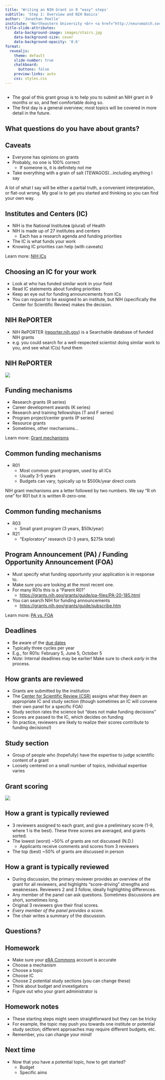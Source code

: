 ```yaml
---
title: 'Writing an NIH Grant in 9 "easy" steps'
subtitle: 'Step 1: Overview and NIH Basics'
author: 'Jonathan Peelle'
institute: 'Northeastern University <br> <a href="http://neuromatch.social/@jpeelle">@jpeelle@neuromatch.social</a>'
title-slide-attributes:
    data-background-image: images/stairs.jpg
    data-background-size: cover
    data-background-opacity: '0.6'
format:
  revealjs: 
    theme: default
    slide-number: true
    chalkboard: 
      buttons: false
    preview-links: auto
    css: styles.css
---
```




##

 - The goal of this grant group is to help you to submit an NIH grant in 9 months or so, and feel comfortable doing so.
 - The first day is a general overview; most topics will be covered in more detail in the future.


## What questions do you have about grants? {background-image="images/isec01.jpg" background-repeat="no-repeat" background-opacity=0.5}



## Caveats

 - Everyone has opinions on grants
 - Probably, no one is 100% correct
    - If someone is, it is definitely not me
 - Take everything with a grain of salt (TEWAGOS)...including anything I say
  
  
::: aside
A lot of what I say will be either a partial truth, a convenient interpretation, or flat-out wrong. My goal is to get you started and thinking so you can find your own way.
:::

## Institutes and Centers (IC)

 - NIH is the National Institute**s** (plural) of Health
 - NIH is made up of 27 institutes and centers
   - Each has a research agenda and funding priorities
 - The IC is what funds your work
 - Knowing IC priorities can help (with caveats)


::: footer
Learn more: [NIH ICs](https://www.nih.gov/institutes-nih/list-institutes-centers)
:::

## Choosing an IC for your work

 - Look at who has funded similar work in your field
 - Read IC statements about funding priorities
 - Keep an eye out for funding announcements from ICs
  - You can _request_ to be assigned to an institute, but NIH (specifically the Center for Scientific Review) makes the decision.

## NIH RePORTER

 - NIH RePORTER ([reporter.nih.gov][reporter]) is a Searchable database of funded NIH grants
 - e.g. you could search for a well-respected scientist doing similar work to you, and see what IC(s) fund them

 [reporter]: https://reporter.nih.gov


## NIH RePORTER
 
![](images/reporter.png) 


## Funding mechanisms

 - Research grants (R series)
 - Career development awards (K series)
 - Research and training fellowships (T and F series)
 - Program project/center grants (P series)
 - Resource grants
 - Sometimes, other mechanisms...

::: footer
Learn more: [Grant mechanisms](https://grants.nih.gov/grants/funding/funding_program.htm)
:::


## Common funding mechanisms

 - R01
    - Most common grant program, used by all ICs
    - Usually 3-5 years
    - Budgets can vary, typically up to $500k/year direct costs
  
::: aside
  NIH grant mechanisms are a letter followed by two numbers. We say "R oh one" for R01 but it is written R-zero-one.
:::


## Common funding mechanisms

 - R03
    - Small grant program (3 years, $50k/year)
 - R21
    - "Exploratory" research (2-3 years, $275k total)
    

## Program Announcement (PA) / Funding Opportunity Announcement (FOA)

 - Must specify what funding opportunity your application is in response to.
 - Make sure you are looking at the most recent one.
 - For many R01s this is a "Parent R01"
    - <https://grants.nih.gov/grants/guide/pa-files/PA-20-185.html>
 - You can search NIH for funding announcements
      - <https://grants.nih.gov/grants/guide/subscribe.htm>


::: footer
Learn more: [PA vs. FOA](https://grants.nih.gov/grants/policy/nihgps/html5/section_2/2.3.5_types_of_funding_opportunity_announcements__foas_.htm)
:::
 

## Deadlines

 - Be aware of the [due dates][1]
 - Typically three cycles per year
 - E.g., for R01s: February 5, June 5, October 5
 - _Note:_ Internal deadlines may be earlier! Make sure to check *early* in the process.

[1]: https://grants.nih.gov/grants/how-to-apply-application-guide/due-dates-and-submission-policies/due-dates.htm


## How grants are reviewed

 - Grants are submitted by the institution
 - The [Center for Scientific Review (CSR)][csr] assigns what they deem an appropriate IC and study section (though sometimes an IC will convene their own panel for a specific FOA)
 - Study section rates the science but "does not make funding decisions"
 - Scores are passed to the IC, which decides on funding
 - (In practice, reviewers are likely to realize their scores contribute to funding decisions!)

[csr]: https://public.csr.nih.gov

## Study section

 - Group of people who (hopefully) have the expertise to judge scientific content of a grant
 - Loosely centered on a small number of topics, individual expertise varies

## Grant scoring

![](images/csr-scoring.png) 

## How a grant is typically reviewed

 -  3 reviewers assigned to each grant, and give a preliminary score (1-9, where 1 is the best). These three scores are averaged, and grants sorted.
 - The lowest (worst) ~50% of grants are not discussed (N.D.)
    - Applicants receive comments and scores from 3 reviewers
 - The top (best) ~50% of grants are discussed in person

## How a grant is typically reviewed

 - During discussion, the primary reviewer provides an overview of the grant for all reviewers, and highlights "score-driving" strengths and weaknesses. Reviewers 2 and 3 follow, ideally highlighting differences.
 - Any member of the panel can ask questions. Sometimes discussions are short, sometimes long.
 - Original 3 reviewers give their final scores.
 - *Every member of the panel provides a score.*
 - The chair writes a summary of the discussion.


## Questions? {background-image="images/jp01.jpg" background-repeat="no-repeat"}



## Homework

 - Make sure your [eRA Commons][commons] account is accurate
 - Choose a mechanism
 - Choose a topic
 - Choose IC
 - Choose 2 potential study sections (you can change these)
 - Think about budget and investigators
 - Figure out who your grant administrator is

 [commons]: https://public.era.nih.gov/commonsplus/



## Homework notes

 - These starting steps might seem straightforward but they can be tricky
 - For example, the topic may push you towards one institute or potential study section; different approaches may require different budgets, etc.
 - Remember, you can change your mind!


## Next time {background-image="images/huskies01.jpg" background-repeat="no-repeat" background-opacity=0.5}

 - Now that you have a potential topic, how to get started?
    - Budget
    - Specific aims

